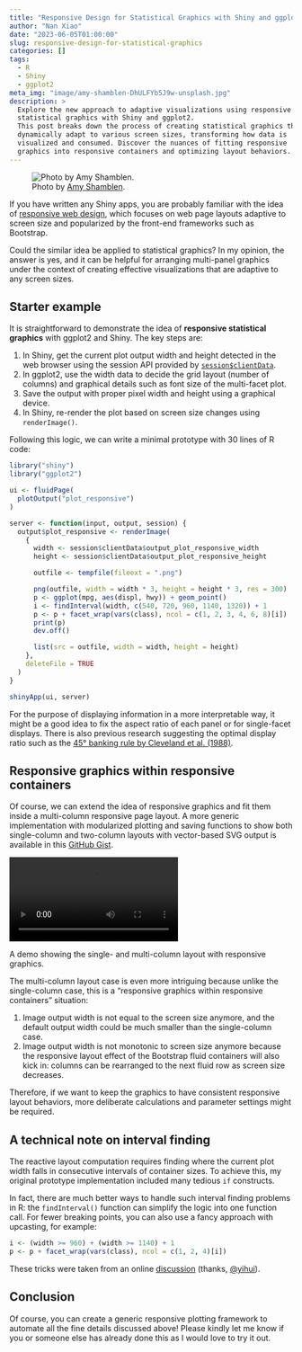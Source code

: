 ```yaml
---
title: "Responsive Design for Statistical Graphics with Shiny and ggplot2"
author: "Nan Xiao"
date: "2023-06-05T01:00:00"
slug: responsive-design-for-statistical-graphics
categories: []
tags:
  - R
  - Shiny
  - ggplot2
meta_img: "image/amy-shamblen-DhULFYb5J9w-unsplash.jpg"
description: >
  Explore the new approach to adaptive visualizations using responsive
  statistical graphics with Shiny and ggplot2.
  This post breaks down the process of creating statistical graphics that
  dynamically adapt to various screen sizes, transforming how data is
  visualized and consumed. Discover the nuances of fitting responsive
  graphics into responsive containers and optimizing layout behaviors.
---
```


![Photo by [Amy Shamblen](https://unsplash.com/photos/DhULFYb5J9w).](/image/amy-shamblen-DhULFYb5J9w-unsplash.jpg)

If you have written any Shiny apps, you are probably familiar with the idea of
[responsive web design](https://en.wikipedia.org/wiki/Responsive_web_design),
which focuses on web page layouts adaptive to screen size and popularized by
the front-end frameworks such as Bootstrap.

Could the similar idea be applied to statistical graphics?
In my opinion, the answer is yes, and it can be helpful for arranging
multi-panel graphics under the context of creating effective visualizations
that are adaptive to any screen sizes.

## Starter example

It is straightforward to demonstrate the idea of
**responsive statistical graphics** with ggplot2 and Shiny.
The key steps are:

1. In Shiny, get the current plot output width and height detected in the
   web browser using the session API provided by
   [`session$clientData`](https://shiny.posit.co/r/articles/build/client-data/).
2. In ggplot2, use the width data to decide the grid layout (number of columns)
   and graphical details such as font size of the multi-facet plot.
3. Save the output with proper pixel width and height using a graphical device.
4. In Shiny, re-render the plot based on screen size changes using `renderImage()`.

Following this logic, we can write a minimal prototype with 30 lines of R code:

```r
library("shiny")
library("ggplot2")

ui <- fluidPage(
  plotOutput("plot_responsive")
)

server <- function(input, output, session) {
  output$plot_responsive <- renderImage(
    {
      width <- session$clientData$output_plot_responsive_width
      height <- session$clientData$output_plot_responsive_height

      outfile <- tempfile(fileext = ".png")

      png(outfile, width = width * 3, height = height * 3, res = 300)
      p <- ggplot(mpg, aes(displ, hwy)) + geom_point()
      i <- findInterval(width, c(540, 720, 960, 1140, 1320)) + 1
      p <- p + facet_wrap(vars(class), ncol = c(1, 2, 3, 4, 6, 8)[i])
      print(p)
      dev.off()

      list(src = outfile, width = width, height = height)
    },
    deleteFile = TRUE
  )
}

shinyApp(ui, server)
```

For the purpose of displaying information in a more interpretable way,
it might be a good idea to fix the aspect ratio of each panel or for
single-facet displays. There is also previous research suggesting the optimal
display ratio such as the
[45° banking rule by Cleveland et al. (1988)](https://doi.org/10.2307/2288843).

## Responsive graphics within responsive containers

Of course, we can extend the idea of responsive graphics and fit them inside
a multi-column responsive page layout.
A more generic implementation with modularized plotting and saving functions
to show both single-column and two-column layouts with vector-based
SVG output is available in this
[GitHub Gist](https://gist.github.com/nanxstats/59e91cc32548c1522ebff55ef6facd20).

<div class="ratio ratio-16x9">
<video controls autoplay class="object-fit-cover">
<source src="https://user-images.githubusercontent.com/199363/243249155-69c07023-e122-4265-83e8-570825220d80.mp4" type="video/mp4">
</video>
</div>

<div class="figcaption">
A demo showing the single- and multi-column layout with responsive graphics.
</div>

The multi-column layout case is even more intriguing because unlike the
single-column case, this is a "responsive graphics within responsive containers"
situation:

1. Image output width is not equal to the screen size anymore, and the default
   output width could be much smaller than the single-column case.
2. Image output width is not monotonic to screen size anymore because the
   responsive layout effect of the Bootstrap fluid containers will also kick in:
   columns can be rearranged to the next fluid row as screen size decreases.

Therefore, if we want to keep the graphics to have consistent responsive layout
behaviors, more deliberate calculations and parameter settings might be required.

## A technical note on interval finding

The reactive layout computation requires finding where the current plot width
falls in consecutive intervals of container sizes.
To achieve this, my original prototype implementation included many tedious
`if` constructs.

In fact, there are much better ways to handle such interval finding problems
in R: the `findInterval()` function can simplify the logic into one function
call. For fewer breaking points, you can also use a fancy approach with
upcasting, for example:

```r
i <- (width >= 960) + (width >= 1140) + 1
p <- p + facet_wrap(vars(class), ncol = c(1, 2, 4)[i])
```

These tricks were taken from an online [discussion](https://d.cosx.org/d/423852/5)
(thanks, [@yihui](https://yihui.org/)).

## Conclusion

Of course, you can create a generic responsive plotting framework to automate
all the fine details discussed above!
Please kindly let me know if you or someone else has already done this
as I would love to try it out.

